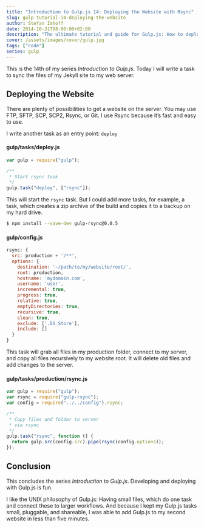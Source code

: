 ```yaml
---
title: "Introduction to Gulp.js 14: Deploying the Website with Rsync"
slug: gulp-tutorial-14-deploying-the-website
author: Stefan Imhoff
date: 2014-10-31T08:00:00+02:00
description: "The ultimate tutorial and guide for Gulp.js: How to deploy your website with rsync to your server."
cover: /assets/images/cover/gulp.jpg
tags: ["code"]
series: gulp
---
```


This is the 14th of my series _Introduction to Gulp.js_. Today I will write a task to sync the files of my Jekyll site to my web server.

## Deploying the Website

There are plenty of possibilities to get a website on the server. You may use FTP, SFTP, SCP, SCP2, Rsync, or Git. I use Rsync because it’s fast and easy to use.

I write another task as an entry point: `deploy`

#### gulp/tasks/deploy.js

```javascript
var gulp = require("gulp");

/**
 * Start rsync task
 */
gulp.task("deploy", ["rsync"]);
```

This will start the `rsync` task. But I could add more tasks, for example, a task, which creates a zip archive of the build and copies it to a backup on my hard drive.

```bash
$ npm install --save-dev gulp-rsync@0.0.5
```

#### gulp/config.js

```javascript
rsync: {
  src: production + '/**',
  options: {
    destination: '~/path/to/my/website/root/',
    root: production,
    hostname: 'mydomain.com',
    username: 'user',
    incremental: true,
    progress: true,
    relative: true,
    emptyDirectories: true,
    recursive: true,
    clean: true,
    exclude: ['.DS_Store'],
    include: []
  }
}
```

This task will grab all files in my production folder, connect to my server, and copy all files recursively to my website root. It will delete old files and add changes to the server.

#### gulp/tasks/production/rsync.js

```javascript
var gulp = require("gulp");
var rsync = require("gulp-rsync");
var config = require("../../config").rsync;

/**
 * Copy files and folder to server
 * via rsync
 */
gulp.task("rsync", function () {
  return gulp.src(config.src).pipe(rsync(config.options));
});
```

## Conclusion

This concludes the series _Introduction to Gulp.js_. Developing and deploying with Gulp.js is fun.

I like the UNIX philosophy of Gulp.js: Having small files, which do one task and connect these to larger workflows. And because I kept my Gulp.js tasks small, pluggable, and shareable, I was able to add Gulp.js to my second website in less than five minutes.

<Figure>
  <MoreLink href="https://github.com/kogakure/gulp-tutorial" text="View Source on GitHub" />
</Figure>
